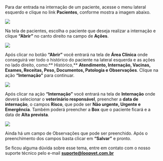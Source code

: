 Para dar entrada na internação de um paciente, acesse o menu lateral esquerdo e clique no link **Pacientes**, conforme mostra a imagem abaixo.

<img src="/imagem-1.0-link-pacientes-1.webp" />

Na tela de pacientes, escolha o paciente que deseja realizar a internação e clique **“Abrir”** no canto direito na campo de **Ações**.

<img src="/imagem-1.1-selecionando-o-paciente.webp" />

Após clicar no botão **“Abrir”** você entrará na tela de **Área Clinica** onde conseguirá ver todo o histórico do paciente na lateral esquerda e as ações no lado direito, como:** Histórico,** **Atendimento, Internação, Vacinas, Exames, Receitas, Peso, Documentos, Patologia e Observações**. Clique na ação **“Internação”** para continuar.

<img src="/imagem-1.3-area-clinica.webp" />

Após clicar na ação **“Internação”** você entrará na tela de **Internação** onde deverá selecionar o **veterinário responsável**, preencher a **data de internação**, o campos **Risco**, que pode ser **Não urgente, Urgente e Emergência**. Também poderá preencher a **Box** que o paciente ficará e a data de **Alta prevista**.

<img src="/imagem-1.4-internacao.webp" />

Ainda há um campo de Observações que pode ser preenchido. Após o preenchimento dos campos basta clicar em **“Salvar”** e pronto.

Se ficou alguma dúvida sobre esse tema, entre em contato com o nosso suporte técnico pelo e-mail **suporte@loopvet.com.br**
